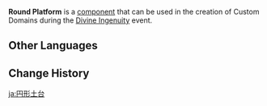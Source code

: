 {{Component Infobox
|id          = 2006
|image       = Item Round Platform.png
|load        = 1
|event       = Divine Ingenuity
|description = Climbable. "Sticks to Ground" objects can be mounted here.
|placement   = Free
|category    = Terrain
|size        = 20 · 20 · 2
}}
'''Round Platform''' is a [[component]] that can be used in the creation of Custom Domains during the [[Divine Ingenuity]] event.

==Other Languages==
{{Other Languages
|default_hidden = 1
|en      = Round Platform
|zhs     = 圆形平台
|zhs_rm  = Yuánxíng Píngtái
|zht     = 圓形平臺
|zht_rm  = Yuánxíng Píngtái
|ja      = 円形土台
|ja_rm   = Enkei Dodai
|ko      = 원형 플랫폼
|es      = Plataforma redonda
|fr      = Plateforme ronde
|ru      = Круглая платформа
|th      = แท่นกลม
|th_rm   = 
|vi      = Nền Tròn
|de      = Runde Plattform
|id      = Lantai Bundar
|pt      = Plataforma Redonda
|tr      = Yuvarlak Platform
|it      = Piattaforma circolare
}}

==Change History==
{{Change History|2.5}}

[[ja:円形土台]]